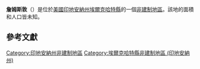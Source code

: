 {{noteTA
|G1=USState
|G2=地名
|G3=Unit
}}
{{Infobox settlement
|official_name            = 詹姆斯敦
|native_name = Jamestown
|settlement_type          = [[非建制地區|非建制地區]]
|image_skyline            = 
|imagesize                = 
|pushpin_map              = USA Indiana
|pushpin_label            = 詹姆斯敦
|pushpin_label_position   = top
|pushpin_map_caption      = 詹姆斯敦在印地安納州的位置
|subdivision_type         = [[世界政區索引|國家]]
|subdivision_type1        = [[美国州份|州份]]
|subdivision_type2        = [[印地安納州行政区划|縣]]
|subdivision_name         = [[美国|美国]]
|subdivision_name1        = [[印地安納州|印地安納州]]
|subdivision_name2        = [[埃爾克哈特縣_(印地安納州)|埃爾克哈特縣]]
|elevation_ft             = 778
|elevation_m              = 237
|area_total_km2           = 
|area_total_sq_mi         = 
|area_land_km2            = 
|area_land_sq_mi          = 
|area_water_km2           = 
|area_water_sq_mi         = 
|population_as_of         = 2010
|population_footnotes     = 
|population_total         = 
|population_metro         = 
|population_density_km2   = auto
|population_density_sq_mi = auto
|timezone                 = [[北美东部时区|北美东部时区]]
|utc_offset               = -5
|coordinates              = {{coord|41|38|08|N|86|01|22|W|display=inline,title}}
| coor_pinpoint           = 
| coordinates_footnotes   = 
|timezone_DST             = EDT
|utc_offset_DST           = -4
|postal_code_type         = [[美國郵區編號|郵區編號]]
|postal_code              = 46517
|area_code                = {{link-en|电话区号574|Area code 574|574}}
|blank_name = [[地名信息系统|GNIS ID]]
|blank_info = 436932<ref name="GNIS">{{cite gnis|436932|Jamestown}}</ref>
}}
'''詹姆斯敦'''（{{lang-en|Jamestown}}）是位於[[美國|美國]][[印地安納州|印地安納州]][[埃爾克哈特縣_(印地安納州)|埃爾克哈特縣]]的一個[[非建制地區|非建制地區]]。該地的面積和人口皆未知。

== 參考文獻 ==
{{reflist}}

{{埃爾克哈特縣 (印地安納州)}}

{{DEFAULTSORT:Jamestown}}
[[Category:印地安納州非建制地區|Category:印地安納州非建制地區]]
[[Category:埃爾克哈特縣非建制地區_(印地安納州)|Category:埃爾克哈特縣非建制地區 (印地安納州)]]

{{Indiana-geo-stub}}